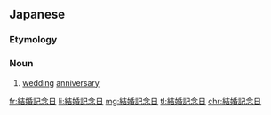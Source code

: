 ==Japanese==
{{ja-kanjitab|けつ|k1=けっ|こん|き|ねん|ひ|k5=び|yomi=j}}
{{wikipedia|lang=ja}}

===Etymology===
{{compound|結婚|記念日|lang=ja|sort=けっこんきねんび}}

===Noun===
{{ja-noun|けっこんきねんび}}

# [[wedding]] [[anniversary]]

[[fr:結婚記念日]]
[[li:結婚記念日]]
[[mg:結婚記念日]]
[[tl:結婚記念日]]
[[chr:結婚記念日]]